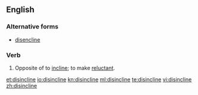 ==English==

===Alternative forms===
* [[disencline]] {{qualifier|obsolete|rare}}

===Verb===
{{en-verb|disinclin|ing}}

# Opposite of to [[incline]]; to make [[reluctant]].

[[et:disincline]]
[[io:disincline]]
[[kn:disincline]]
[[ml:disincline]]
[[te:disincline]]
[[vi:disincline]]
[[zh:disincline]]